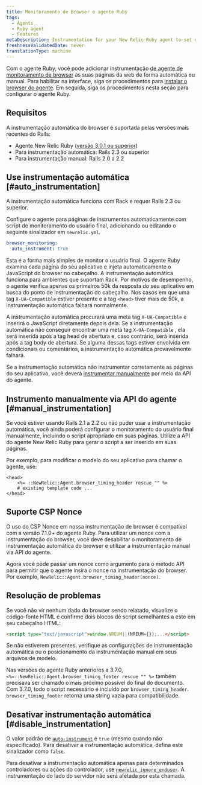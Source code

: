 ```yaml
---
title: Monitoramento de Browser e agente Ruby
tags:
  - Agents
  - Ruby agent
  - Features
metaDescription: Instrumentation for your New Relic Ruby agent to set up New Relic browser monitoring.
freshnessValidatedDate: never
translationType: machine
---
```


Com o agente Ruby, você pode adicionar instrumentação [de agente de monitoramento de browser](/docs/browser/new-relic-browser/getting-started/introduction-new-relic-browser) às suas páginas da web de forma automática ou manual. Para habilitar <InlinePopover type="browser"/>na interface, siga os procedimentos para [instalar o browser do agente](/docs/browser/new-relic-browser/installation/install-new-relic-browser-agent). Em seguida, siga os procedimentos nesta seção para configurar o agente Ruby.

## Requisitos

A instrumentação automática do browser é suportada pelas versões mais recentes do Rails:

* Agente New Relic Ruby ([versão 3.0.1 ou superior](/docs/release-notes/agent-release-notes/ruby-release-notes))
* Para instrumentação automática: Rails 2.3 ou superior
* Para instrumentação manual: Rails 2.0 a 2.2

## Use instrumentação automática [#auto_instrumentation]

A instrumentação automática funciona com Rack e requer Rails 2.3 ou superior.

Configure o agente para páginas de instrumentos automaticamente com script de monitoramento do usuário final, adicionando ou editando o seguinte sinalizador em `newrelic.yml`.

```yaml
browser_monitoring:
  auto_instrument: true
```

Esta é a forma mais simples de monitor o usuário final. O agente Ruby examina cada página do seu aplicativo e injeta automaticamente o JavaScript do browser no cabeçalho. A instrumentação automática funciona para ambientes que suportam Rack. Por motivos de desempenho, o agente verifica apenas os primeiros 50k da resposta do seu aplicativo em busca do ponto de instrumentação do cabeçalho. Nos casos em que uma tag `X-UA-Compatible` estiver presente e a tag `<head>` tiver mais de 50k, a instrumentação automática falhará normalmente.

A instrumentação automática procurará uma meta tag `X-UA-Compatible` e inserirá o JavaScript diretamente depois dela. Se a instrumentação automática não conseguir encontrar uma meta tag `X-UA-Compatible` , ela será inserida após a tag head de abertura e, caso contrário, será inserida após a tag body de abertura. Se alguma dessas tags estiver envolvida em condicionais ou comentários, a instrumentação automática provavelmente falhará.

Se a instrumentação automática não instrumentar corretamente as páginas do seu aplicativo, você deverá [instrumentar manualmente](#manual_instrumentation) por meio da API do agente.

## Instrumento manualmente via API do agente [#manual_instrumentation]

Se você estiver usando Rails 2.1 a 2.2 ou não puder usar a instrumentação automática, você ainda poderá configurar o monitoramento do usuário final manualmente, incluindo o script apropriado em suas páginas. Utilize a API do agente New Relic Ruby para gerar o script a ser inserido em suas páginas.

Por exemplo, para modificar o modelo do seu aplicativo para chamar o agente, use:

```erb
<head>
    <%= ::NewRelic::Agent.browser_timing_header rescue "" %>
    # existing template code ...
</head>
```

## Suporte CSP Nonce

O uso do CSP Nonce em nossa instrumentação de browser é compatível com a versão 7.1.0+ do agente Ruby. Para utilizar um nonce com a instrumentação do browser, você deve desabilitar o monitoramento de instrumentação automática do browser e utilizar a instrumentação manual via API do agente.

Agora você pode passar um nonce como argumento para o método API para permitir que o agente insira o nonce na instrumentação do browser. Por exemplo, `NewRelic::Agent.browser_timing_header(nonce)`.

## Resolução de problemas

Se você não vir nenhum dado do browser sendo relatado, visualize o código-fonte HTML e confirme dois blocos de script semelhantes a este em seu cabeçalho HTML:

```html
<script type="text/javascript">window.NREUM||(NREUM={});...</script>
```

Se não estiverem presentes, verifique as configurações de instrumentação automática ou o posicionamento da instrumentação manual em seus arquivos de modelo.

Nas versões do agente Ruby anteriores a 3.7.0, `<%=::NewRelic::Agent.browser_timing_footer rescue "" %>` também precisava ser chamado o mais próximo possível do final do documento. Com 3.7.0, todo o script necessário é incluído por `browser_timing_header`. `browser_timing_footer` retorna uma string vazia para compatibilidade.

## Desativar instrumentação automática [#disable_instrumentation]

O valor padrão de [`auto-instrument`](/docs/agents/ruby-agent/configuration/ruby-agent-configuration#browser_monitoring) é `true` (mesmo quando não especificado). Para desativar a instrumentação automática, defina este sinalizador como `false`.

Para desativar a instrumentação automática apenas para determinados controladores ou ações do controlador, use [`newrelic_ignore_enduser`](/docs/agents/ruby-agent/installation-configuration/ignoring-specific-transactions#page-load-timing-rum). A instrumentação do lado do servidor não será afetada por esta chamada.